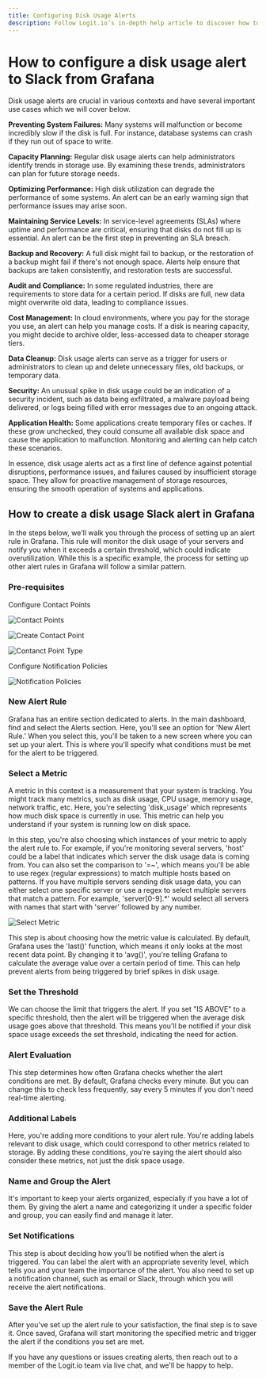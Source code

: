 ```yaml
---
title: Configuring Disk Usage Alerts
description: Follow Logit.io’s in-depth help article to discover how to effectively configure a disk usage alert to Slack from Grafana. 
---
```


# How to configure a disk usage alert to Slack from Grafana

Disk usage alerts are crucial in various contexts and have several important use cases which we will cover below.

**Preventing System Failures:** Many systems will malfunction or become incredibly slow if the disk is full. For instance, database systems can crash if they run out of space to write.

**Capacity Planning:** Regular disk usage alerts can help administrators identify trends in storage use. By examining these trends, administrators can plan for future storage needs.

**Optimizing Performance:** High disk utilization can degrade the performance of some systems. An alert can be an early warning sign that performance issues may arise soon.

**Maintaining Service Levels:** In service-level agreements (SLAs) where uptime and performance are critical, ensuring that disks do not fill up is essential. An alert can be the first step in preventing an SLA breach.

**Backup and Recovery:** A full disk might fail to backup, or the restoration of a backup might fail if there's not enough space. Alerts help ensure that backups are taken consistently, and restoration tests are successful.

**Audit and Compliance:** In some regulated industries, there are requirements to store data for a certain period. If disks are full, new data might overwrite old data, leading to compliance issues.

**Cost Management:** In cloud environments, where you pay for the storage you use, an alert can help you manage costs. If a disk is nearing capacity, you might decide to archive older, less-accessed data to cheaper storage tiers.

**Data Cleanup:** Disk usage alerts can serve as a trigger for users or administrators to clean up and delete unnecessary files, old backups, or temporary data.

**Security:** An unusual spike in disk usage could be an indication of a security incident, such as data being exfiltrated, a malware payload being delivered, or logs being filled with error messages due to an ongoing attack.

**Application Health:** Some applications create temporary files or caches. If these grow unchecked, they could consume all available disk space and cause the application to malfunction. Monitoring and alerting can help catch these scenarios.

In essence, disk usage alerts act as a first line of defence against potential disruptions, performance issues, and failures caused by insufficient storage space. They allow for proactive management of storage resources, ensuring the smooth operation of systems and applications.

## How to create a disk usage Slack alert in Grafana
In the steps below, we'll walk you through the process of setting up an alert rule in Grafana. This rule will monitor the disk usage of your servers and notify you when it exceeds a certain threshold, which could indicate overutilization. While this is a specific example, the process for setting up other alert rules in Grafana will follow a similar pattern.

### Pre-requisites
Configure Contact Points

![Contact Points](@/images/help/infrastructure-metrics/contact-points.png)

![Create Contact Point](@/images/help/infrastructure-metrics/create-contact-point.png)

![Contanct Point Type](@/images/help/infrastructure-metrics/contact-point-type.png)

Configure Notification Policies

![Notification Policies](@/images/help/infrastructure-metrics/notification-policies.png)

### New Alert Rule
Grafana has an entire section dedicated to alerts. In the main dashboard, find and select the Alerts section. Here, you'll see an option for 'New Alert Rule.' When you select this, you'll be taken to a new screen where you can set up your alert. This is where you'll specify what conditions must be met for the alert to be triggered.

### Select a Metric
A metric in this context is a measurement that your system is tracking. You might track many metrics, such as disk usage, CPU usage, memory usage, network traffic, etc. Here, you're selecting 'disk_usage' which represents how much disk space is currently in use. This metric can help you understand if your system is running low on disk space.

In this step, you're also choosing which instances of your metric to apply the alert rule to. For example, if you're monitoring several servers, 'host' could be a label that indicates which server the disk usage data is coming from. You can also set the comparison to '=~', which means you'll be able to use regex (regular expressions) to match multiple hosts based on patterns. If you have multiple servers sending disk usage data, you can either select one specific server or use a regex to select multiple servers that match a pattern. For example, 'server[0-9].*' would select all servers with names that start with 'server' followed by any number.

![Select Metric](@/images/help/infrastructure-metrics/metric.png)

This step is about choosing how the metric value is calculated. By default, Grafana uses the 'last()' function, which means it only looks at the most recent data point. By changing it to 'avg()', you're telling Grafana to calculate the average value over a certain period of time. This can help prevent alerts from being triggered by brief spikes in disk usage.

### Set the Threshold
We can choose the limit that triggers the alert. If you set "IS ABOVE" to a specific threshold, then the alert will be triggered when the average disk usage goes above that threshold. This means you'll be notified if your disk space usage exceeds the set threshold, indicating the need for action.

### Alert Evaluation
This step determines how often Grafana checks whether the alert conditions are met. By default, Grafana checks every minute. But you can change this to check less frequently, say every 5 minutes if you don't need real-time alerting.

### Additional Labels
Here, you're adding more conditions to your alert rule. You're adding labels relevant to disk usage, which could correspond to other metrics related to storage. By adding these conditions, you're saying the alert should also consider these metrics, not just the disk space usage.

### Name and Group the Alert
It's important to keep your alerts organized, especially if you have a lot of them. By giving the alert a name and categorizing it under a specific folder and group, you can easily find and manage it later.

### Set Notifications
This step is about deciding how you'll be notified when the alert is triggered. You can label the alert with an appropriate severity level, which tells you and your team the importance of the alert. You also need to set up a notification channel, such as email or Slack, through which you will receive the alert notifications.

### Save the Alert Rule
After you've set up the alert rule to your satisfaction, the final step is to save it. Once saved, Grafana will start monitoring the specified metric and trigger the alert if the conditions you set are met.

If you have any questions or issues creating alerts, then reach out to a member of the Logit.io team via live chat, and we'll be happy to help.